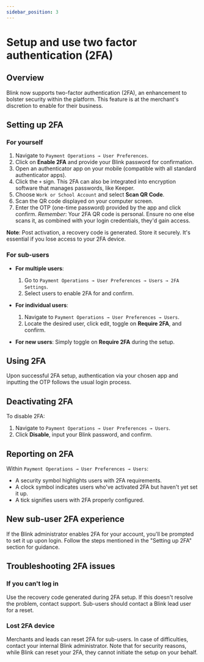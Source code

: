 ```yaml
---
sidebar_position: 3
---
```

# Setup and use two factor authentication (2FA)

## Overview
Blink now supports two-factor authentication (2FA), an enhancement to bolster security within the platform. This feature is at the merchant's discretion to enable for their business.

## Setting up 2FA
### For yourself
1. Navigate to `Payment Operations → User Preferences`.
2. Click on **Enable 2FA** and provide your Blink password for confirmation.
3. Open an authenticator app on your mobile (compatible with all standard authenticator apps).
4. Click the `+` sign. This 2FA can also be integrated into encryption software that manages passwords, like Keeper.
5. Choose `Work or School Account` and select **Scan QR Code**.
6. Scan the QR code displayed on your computer screen.
7. Enter the OTP (one-time password) provided by the app and click confirm. *Remember*: Your 2FA QR code is personal. Ensure no one else scans it, as combined with your login credentials, they'd gain access.

**Note**: Post activation, a recovery code is generated. Store it securely. It's essential if you lose access to your 2FA device.

### For sub-users
- **For multiple users**: 
    1. Go to `Payment Operations → User Preferences → Users → 2FA Settings`.
    2. Select users to enable 2FA for and confirm.
    
- **For individual users**: 
    1. Navigate to `Payment Operations → User Preferences → Users`.
    2. Locate the desired user, click edit, toggle on **Require 2FA**, and confirm.

- **For new users**: Simply toggle on **Require 2FA** during the setup.

## Using 2FA
Upon successful 2FA setup, authentication via your chosen app and inputting the OTP follows the usual login process.

## Deactivating 2FA
To disable 2FA:
1. Navigate to `Payment Operations → User Preferences → Users`.
2. Click **Disable**, input your Blink password, and confirm.

## Reporting on 2FA
Within `Payment Operations → User Preferences → Users`:
- A security symbol highlights users with 2FA requirements.
- A clock symbol indicates users who've activated 2FA but haven't yet set it up.
- A tick signifies users with 2FA properly configured.

## New sub-user 2FA experience
If the Blink administrator enables 2FA for your account, you'll be prompted to set it up upon login. Follow the steps mentioned in the "Setting up 2FA" section for guidance.

## Troubleshooting 2FA issues
### If you can't log in
Use the recovery code generated during 2FA setup. If this doesn't resolve the problem, contact support. Sub-users should contact a Blink lead user for a reset.

### Lost 2FA device
Merchants and leads can reset 2FA for sub-users. In case of difficulties, contact your internal Blink administrator. Note that for security reasons, while Blink can reset your 2FA, they cannot initiate the setup on your behalf.
